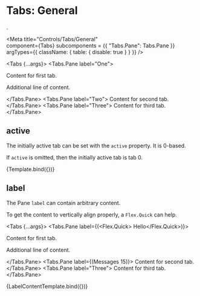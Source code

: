 
# Tabs: General
.

<Meta
  title="Controls/Tabs/General"  
  component={Tabs}
  subcomponents = {{ "Tabs.Pane": Tabs.Pane }} 
  argTypes={{
    className: { table: { disable: true } }
  }}
/>

<Tabs {...args}>
  <Tabs.Pane label="One">
    <p>Content for first tab.</p>
    <p>Additional line of content.</p>
  </Tabs.Pane>
  <Tabs.Pane label="Two">
    Content for second tab.
  </Tabs.Pane>
  <Tabs.Pane label="Three">
    Content for third tab.
  </Tabs.Pane>
</Tabs>

## active

The initially active tab can be set with the `active` property. It is 0-based.

If `active` is omitted, then the initially active tab is tab 0.

<Canvas>
  <Story
    name="active"
    args={{ active: 1 }}>
    {Template.bind({})}
  </Story>
</Canvas>

## label

The Pane `label` can contain arbitrary content.

To get the content to vertically align properly, a `Flex.Quick` can help.

<Tabs {...args}>
  <Tabs.Pane label={(<Flex.Quick><Icon name="code"/> Hello</Flex.Quick>)}>
    <p>Content for first tab.</p>
    <p>Additional line of content.</p>
  </Tabs.Pane>
  <Tabs.Pane label={(<span>Messages <Label>15</Label></span>)}>
    Content for second tab.
  </Tabs.Pane>
  <Tabs.Pane label="Three">
    Content for third tab.
  </Tabs.Pane>
</Tabs>

<Canvas>
  <Story
    name="label"
    args={{  }}>
    {LabelContentTemplate.bind({})}
  </Story>
</Canvas>

